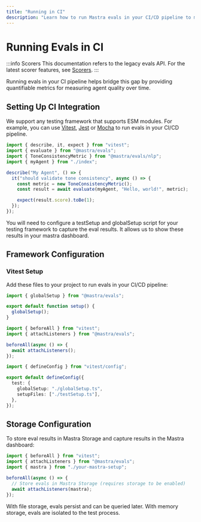 ```yaml
---
title: "Running in CI"
description: "Learn how to run Mastra evals in your CI/CD pipeline to monitor agent quality over time."
---
```



# Running Evals in CI

:::info Scorers
This documentation refers to the legacy evals API. For the latest scorer features, see [Scorers](/scorers/overview).
:::

Running evals in your CI pipeline helps bridge this gap by providing quantifiable metrics for measuring agent quality over time.

## Setting Up CI Integration

We support any testing framework that supports ESM modules. For example, you can use [Vitest](https://vitest.dev/), [Jest](https://jestjs.io/) or [Mocha](https://mochajs.org/) to run evals in your CI/CD pipeline.

```typescript copy showLineNumbers filename="src/mastra/agents/index.test.ts"
import { describe, it, expect } from "vitest";
import { evaluate } from "@mastra/evals";
import { ToneConsistencyMetric } from "@mastra/evals/nlp";
import { myAgent } from "./index";

describe("My Agent", () => {
  it("should validate tone consistency", async () => {
    const metric = new ToneConsistencyMetric();
    const result = await evaluate(myAgent, "Hello, world!", metric);

    expect(result.score).toBe(1);
  });
});
```

You will need to configure a testSetup and globalSetup script for your testing framework to capture the eval results. It allows us to show these results in your mastra dashboard.

## Framework Configuration

### Vitest Setup

Add these files to your project to run evals in your CI/CD pipeline:

```typescript copy showLineNumbers filename="globalSetup.ts"
import { globalSetup } from "@mastra/evals";

export default function setup() {
  globalSetup();
}
```

```typescript copy showLineNumbers filename="testSetup.ts"
import { beforeAll } from "vitest";
import { attachListeners } from "@mastra/evals";

beforeAll(async () => {
  await attachListeners();
});
```

```typescript copy showLineNumbers filename="vitest.config.ts"
import { defineConfig } from "vitest/config";

export default defineConfig({
  test: {
    globalSetup: "./globalSetup.ts",
    setupFiles: ["./testSetup.ts"],
  },
});
```

## Storage Configuration

To store eval results in Mastra Storage and capture results in the Mastra dashboard:

```typescript copy showLineNumbers filename="testSetup.ts"
import { beforeAll } from "vitest";
import { attachListeners } from "@mastra/evals";
import { mastra } from "./your-mastra-setup";

beforeAll(async () => {
  // Store evals in Mastra Storage (requires storage to be enabled)
  await attachListeners(mastra);
});
```

With file storage, evals persist and can be queried later. With memory storage, evals are isolated to the test process.

